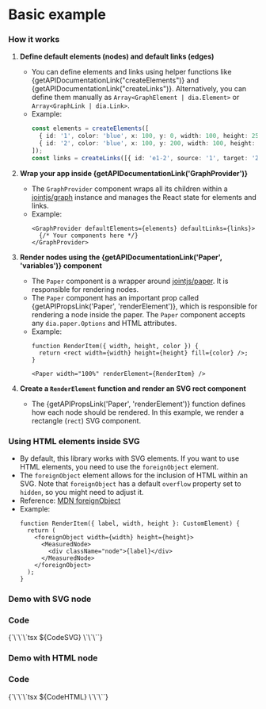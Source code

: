 
<Meta of={Stories} />

# Basic example

### How it works

1. **Define default elements (nodes) and default links (edges)**
   - You can define elements and links using helper functions like {getAPIDocumentationLink("createElements")} and {getAPIDocumentationLink("createLinks")}. Alternatively, you can define them manually as `Array<GraphElement | dia.Element>` or `Array<GraphLink | dia.Link>`.
   - Example:
     ```ts
     const elements = createElements([
       { id: '1', color: 'blue', x: 100, y: 0, width: 100, height: 25 },
       { id: '2', color: 'blue', x: 100, y: 200, width: 100, height: 25 },
     ]);
     const links = createLinks([{ id: 'e1-2', source: '1', target: '2' }]);
     ```

2. **Wrap your app inside {getAPIDocumentationLink('GraphProvider')}**
   - The `GraphProvider` component wraps all its children within a [jointjs/graph](https://docs.jointjs.com/api/dia/Graph) instance and manages the React state for elements and links.
   - Example:
     ```tsx
     <GraphProvider defaultElements={elements} defaultLinks={links}>
       {/* Your components here */}
     </GraphProvider>
     ```

3. **Render nodes using the {getAPIDocumentationLink('Paper', 'variables')} component**
   - The `Paper` component is a wrapper around [jointjs/paper](https://docs.jointjs.com/learn/quickstart/paper/). It is responsible for rendering nodes.
   - The `Paper` component has an important prop called {getAPIPropsLink('Paper', 'renderElement')}, which is responsible for rendering a node inside the paper. The `Paper` component accepts any `dia.paper.Options` and HTML attributes.
   - Example:
     ```tsx
     function RenderItem({ width, height, color }) {
       return <rect width={width} height={height} fill={color} />;
     }

     <Paper width="100%" renderElement={RenderItem} />
     ```

4. **Create a `RenderElement` function and render an SVG rect component**
   - The {getAPIPropsLink('Paper', 'renderElement')} function defines how each node should be rendered. In this example, we render a rectangle (`rect`) SVG component.

### Using HTML elements inside SVG

- By default, this library works with SVG elements. If you want to use HTML elements, you need to use the `foreignObject` element.
- The `foreignObject` element allows for the inclusion of HTML within an SVG. Note that `foreignObject` has a default `overflow` property set to `hidden`, so you might need to adjust it.
- Reference: [MDN foreignObject](https://developer.mozilla.org/en-US/docs/Web/SVG/Element/foreignObject)
- Example:
  ```tsx
  function RenderItem({ label, width, height }: CustomElement) {
    return (
      <foreignObject width={width} height={height}>
        <MeasuredNode>
          <div className="node">{label}</div>
        </MeasuredNode>
      </foreignObject>
    );
  }

  ```

### Demo with SVG node
<Canvas of={Stories.SVG} />

### Code
<Markdown>
{`\`\`\`tsx
${CodeSVG}
\`\`\``}
</Markdown>

### Demo with HTML node
<Canvas of={Stories.HTML} />

### Code
<Markdown>
{`\`\`\`tsx
${CodeHTML}
\`\`\``}
</Markdown>

